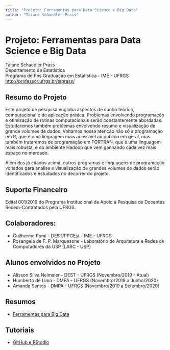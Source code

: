 ---
title: "Projeto: Ferramentas para Data Science e Big Data"
author: "Taiane Schaedler Prass"
---

# Projeto: Ferramentas para Data Science e Big Data

Taiane Schaedler Prass<br>
Departamento de Estatística<br>
Programa de Pós Graduação em Estatística - IME - UFRGS<br>
[http://professor.ufrgs.br/tsprass/](http://professor.ufrgs.br/tsprass/)

## Resumo do Projeto

Este projeto de pesquisa engloba aspectos de cunho teórico, computacional e de aplicação prática. Problemas envolvendo programação e otimização de rotinas computacionais serão constantemente abordadas. Estudaremos também problemas envolvendo resumo e visualização de grande volumes de dados. Voltamos nossa atenção não só à programação em R, que é uma linguagem mais acessível ao público em geral, mas também trataremos de programação em FORTRAN, que é uma linguagem mais robusta, e do ambiente Hadoop que vem ganhando cada vez mais espaço no mercado. 

Além dos já citados acima, outros programas e linguagens de programação voltados para analise e visualização de grandes volumes de dados serão identificados e estudados no decorrer do projeto.

## Suporte Financeiro

Edital 001/2019 do Programa Institucional de Apoio à Pesquisa de Docentes Recém-Contratados pela UFRGS.

## Colaboradores:

* Guilherme Pumi - DEST/PPGEst - IME - UFRGS
* Rosangela de F. P. Marquesone - Laboratório de Arquitetura e Redes de Computadores da USP (LARC - USP)


## Alunos envolvidos no Projeto

* Alisson Silva Neimaier - DEST - UFRGS (Novembro/2019 - Atual)
* Humberto de Lima - DMPA - UFRGS (Novembro/2019 a Junho/2020)
* Amanda Santos - DMPA - UFRGS (Novembro/2019 a Setembro/2020)


## Resumos

* [Ferramentas para Big Data](https://tsprass.github.io/DataScienceTools/Ferramentas) 


## Tutoriais

* [GitHub e RStudio](https://resources.github.com/whitepapers/github-and-rstudio/)


